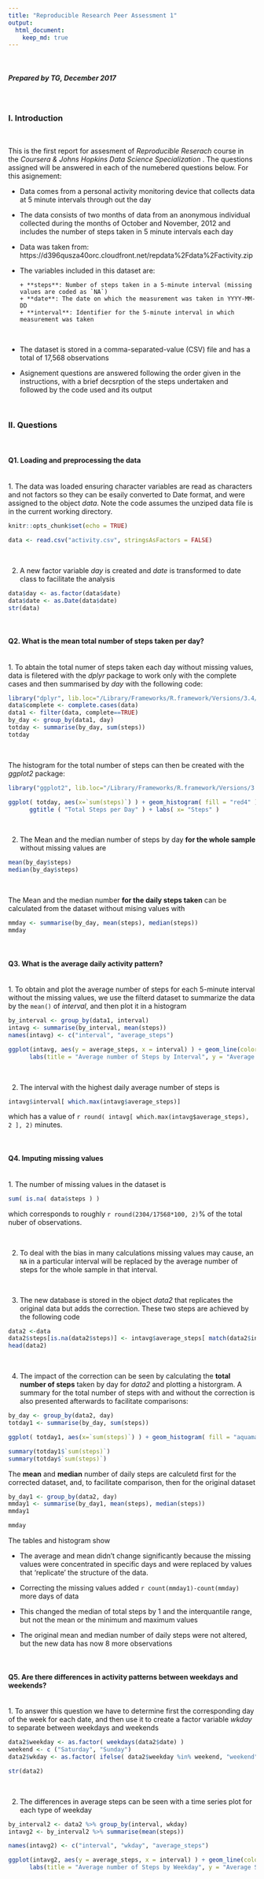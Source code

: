 ```yaml
---
title: "Reproducible Research Peer Assessment 1"
output: 
  html_document:
    keep_md: true
---
```


<br>

##### Prepared by *TG*, December 2017 

<br>

### I. Introduction

<br>

This is the first report for assesment of *Reproducible Reserach* course in the *Coursera & Johns Hopkins Data Science Specialization* . The questions assigned will be answered in each of the numebered questions below. For this asignement:

* Data comes from a personal activity monitoring device that collects data at 5 minute intervals through out the day

* The data consists of two months of data from an anonymous individual collected during the months of October and November, 2012 and includes the number of steps taken in 5 minute intervals each day

* Data was taken from: https://d396qusza40orc.cloudfront.net/repdata%2Fdata%2Factivity.zip

* The variables included in this dataset are:

      + **steps**: Number of steps taken in a 5-minute interval (missing values are coded as `NA`)
      + **date**: The date on which the measurement was taken in YYYY-MM-DD
      + **interval**: Identifier for the 5-minute interval in which measurement was taken
  
<br>

* The dataset is stored in a comma-separated-value (CSV) file and has a total of 17,568 observations

* Asignement questions are answered following the order given in the instructions, with a brief decsrption of the steps undertaken and followed by the code used and its output

<br>

### II. Questions

<br>

#### Q1. Loading and preprocessing the data
<br>
1. The data was loaded ensuring character variables are read as characters and not factors so they can be esaily converted to Date format, and were assigned to the object *data*. Note the code assumes the unziped data file is in the current working directory.


```r

knitr::opts_chunk$set(echo = TRUE)

```

```r

data <- read.csv("activity.csv", stringsAsFactors = FALSE)

```

<br>

2. A new factor variable *day* is created and *date* is transformed to date class to facilitate the analysis
<br>
```r
data$day <- as.factor(data$date)
data$date <- as.Date(data$date)
str(data)

```

<br>

#### Q2. What is the mean total number of steps taken per day?
<br>
1. To abtain the total numer of steps taken each day without missing values, data is filetered with the *dplyr* package to work only with the complete cases and then summarised by *day* with the following code:

```r

library("dplyr", lib.loc="/Library/Frameworks/R.framework/Versions/3.4/Resources/library")
data$complete <- complete.cases(data)
data1 <- filter(data, complete==TRUE)
by_day <- group_by(data1, day)
totday <- summarise(by_day, sum(steps))
totday

```

<br>

The histogram for the total number of steps can then be created with the *ggplot2* package:

```r

library("ggplot2", lib.loc="/Library/Frameworks/R.framework/Versions/3.4/Resources/library")

ggplot( totday, aes(x=`sum(steps)`) ) + geom_histogram( fill = "red4" ) +
      ggtitle ( "Total Steps per Day" ) + labs( x= "Steps" )

```

<br>  


2. The Mean and the median number of steps by day **for the whole sample** without missing values are 

```r

mean(by_day$steps)
median(by_day$steps)

```

<br>

The Mean and the median number **for the daily steps taken** can be calculated from the dataset without mising values with

```r

mmday <- summarise(by_day, mean(steps), median(steps))
mmday

```

<br>

#### Q3. What is the average daily activity pattern?
<br>
1. To obtain and plot the average number of steps for each 5-minute interval without the missing values, we use the filterd dataset to summarize the data by the `mean()` of *interval*, and then plot it in a histogram

```r
by_interval <- group_by(data1, interval)
intavg <- summarise(by_interval, mean(steps))
names(intavg) <- c("interval", "average_steps")

ggplot(intavg, aes(y = average_steps, x = interval) ) + geom_line(color = "red4") +
      labs(title = "Average number of Steps by Interval", y = "Average Steps", x = "Interval")
```

<br>

2. The interval with the highest daily average number of steps is

```r
intavg$interval[ which.max(intavg$average_steps)]
```

which has a value of `r round( intavg[ which.max(intavg$average_steps), 2 ], 2)` minutes.

<br>


#### Q4. Imputing missing values
<br>
1. The number of missing values in the dataset is 

```r
sum( is.na( data$steps ) )
```

which corresponds to roughly `r round(2304/17568*100, 2)`% of the total nuber of observations.

<br>  


2. To deal with the bias in many calculations missing values may cause, an `NA` in a particular interval will be replaced by the average number of steps for the whole sample in that interval. 

<br>

3. The new database is stored in the object *data2* that replicates the original data but adds the correction. These two steps are achieved by the following code

```r
data2 <-data
data2$steps[is.na(data2$steps)] <- intavg$average_steps[ match(data2$interval[ is.na(data2$steps) ], intavg$interval)]
head(data2)
```

<br>

4. The impact of the correction can be seen by calculating the **total number of steps** taken by day for *data2* and plotting a historgram. A summary for the total number of steps with and without the correction is also presented afterwards to facilitate comparisons:

```r

by_day <- group_by(data2, day)
totday1 <- summarise(by_day, sum(steps))

ggplot( totday1, aes(x=`sum(steps)`) ) + geom_histogram( fill = "aquamarine4" ) +ggtitle ( "Total Steps per Day after Correction" ) + labs( x= "Steps" )

summary(totday1$`sum(steps)`)
summary(totday$`sum(steps)`)

```


The **mean** and **median** number of daily steps are calculetd first for the corrected dataset, and, to facilitate comparison, then for the original dataset

```r

by_day1 <- group_by(data2, day)
mmday1 <- summarise(by_day1, mean(steps), median(steps))
mmday1 

mmday
```

The tables and histogram show

* The average and mean didn't change significantly because the missing values were concentrated in specific days and were replaced by values that 'replicate' the structure of the data.

* Correcting the missing values added `r count(mmday1)-count(mmday)` more days of data

* This changed the median of total steps by 1 and the interquantile range, but not the mean or the minimum and maximum values

* The original mean and median number of daily steps were not altered, but the new data has now 8 more observations

<br>

#### Q5. Are there differences in activity patterns between weekdays and weekends?
<br>
1. To answer this question we have to determine first the corresponding day of the week for each date, and then use it to create a factor variable *wkday* to separate between weekdays and weekends

```r
data2$weekday <- as.factor( weekdays(data2$date) )
weekend <- c ("Saturday", "Sunday")
data2$wkday <- as.factor( ifelse( data2$weekday %in% weekend, "weekend", "weekday") )

str(data2)

```

<br>

2. The differences in average steps can be seen with a time series plot for each type of weekday  

```r

by_interval2 <- data2 %>% group_by(interval, wkday)
intavg2 <- by_interval2 %>% summarise(mean(steps))

names(intavg2) <- c("interval", "wkday", "average_steps")

ggplot(intavg2, aes(y = average_steps, x = interval) ) + geom_line(color="blue4") + facet_grid(wkday~.) + 
      labs(title = "Average number of Steps by Weekday", y = "Average Steps", x = "Interval")

```

